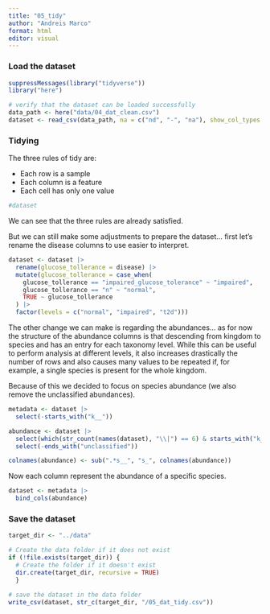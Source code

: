 ```yaml
---
title: "05_tidy"
author: "Andreis Marco"
format: html
editor: visual
---
```


### Load the dataset

```r
suppressMessages(library("tidyverse"))
library("here")
```

```r
# verify that the dataset can be loaded successfully
data_path <- here("data/04_dat_clean.csv")
dataset <- read_csv(data_path, na = c("nd", "-", "na"), show_col_types = FALSE)
```

### Tidying

The three rules of tidy are:

-   Each row is a sample
-   Each column is a feature
-   Each cell has only one value

```r
#dataset
```

We can see that the three rules are already satisfied.

But we can still make some adjustments to prepare the dataset... first let's rename the disease columns to use easier to interpret.

```r
dataset <- dataset |> 
  rename(glucose_tollerance = disease) |>
  mutate(glucose_tollerance = case_when(
    glucose_tollerance == "impaired_glucose_tolerance" ~ "impaired",
    glucose_tollerance == "n" ~ "normal",
    TRUE ~ glucose_tollerance
  ) |> 
  factor(levels = c("normal", "impaired", "t2d")))
```

The other change we can make is regarding the abundances... as for now the structure of the abundance columns is that descending from kingdom to species and has an entry for each taxonomy level. While this can be useful to perform analysis at different levels, it also increases drastically the number of rows and also causes many values to be repeated if, for example, a single species is present for the whole kingdom.

Because of this we decided to focus on species abundance (we also remove the unclassified abundances).

```r
metadata <- dataset |> 
  select(-starts_with("k__"))

abundance <- dataset |> 
  select(which(str_count(names(dataset), "\\|") == 6) & starts_with("k__")) |> 
  select(-ends_with("unclassified"))

colnames(abundance) <- sub(".*s__", "s_", colnames(abundance))
```

Now each column represent the abundance of a specific species.

```r
dataset <- metadata |> 
  bind_cols(abundance)
```

### Save the dataset

```r
target_dir <- "../data"

# Create the data folder if it does not exist
if (!file.exists(target_dir)) {
  # Create the folder if it doesn't exist
  dir.create(target_dir, recursive = TRUE)
  }

# save the dataset in the data folder
write_csv(dataset, str_c(target_dir, "/05_dat_tidy.csv"))
```
